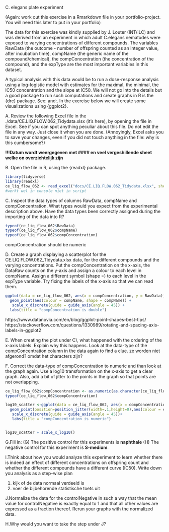 C. elegans plate experiment

(Again: work out this exercise in a Rmarkdown file in your portfolio-project. You will need this later to put in your portfolio)

The data for this exercise was kindly supplied by J. Louter (INT/ILC) and was derived from an experiment in which adult C.elegans nematodes were exposed to varying concentrations of different compounds. The variables RawData (the outcome - number of offspring counted as an integer value, after incubation time), compName (the generic name of the compound/chemical), the compConcentration (the concentration of the compound), and the expType are the most important variables in this dataset.

A typical analysis with this data would be to run a dose-response analysis using a log-logistic model with estimates for the maximal, the minimal, the IC50 concentration and the slope at IC50. We will not go into the details but a good package to run such computations and create graphs in R is the {drc} package. See: and:. In the exercise below we will create some visualizations using {ggplot2}.

A. Review the following Excel file in the ./data/CE.LIQ.FLOW.062_Tidydata.xlsx (it’s here), by opening the file in Excel. See if you can spot anything peculiar about this file. Do not edit the file in any way. Just close it when you are done. (Annoyingly, Excel asks you to save your changes, even if you did not touch anything in the file: why is this cumbersome?)

__!!!Datum wordt weergegeven met #### en veel vergeshillende sheet welke on overzichtelijk zijn__ 

B. Open the file in R, using the {readxl} package.
```r
library(tidyverse)
library(readxl)
ce_liq_flow_062 <- read_excel("docs/CE.LIQ.FLOW.062_Tidydata.xlsx", sheet = 1)
#werkt wel in console niet in script
```

C. Inspect the data types of columns RawData, compName and compConcentration. What types would you expect from the experimental description above. Have the data types been correctly assigned during the importing of the data into R?
```r
typeof(ce_liq_flow_062$RawData)
typeof(ce_liq_flow_062$compName)
typeof(ce_liq_flow_062$compConcentration)
```
compConcentration should be numeric

D. Create a graph displaying a scatterplot for the CE.LIQ.FLOW.062_Tidydata.xlsx data, for the different compounds and the varying concentrations. Put the compConcentration on the x-axis, the DataRaw counts on the y-axis and assign a colour to each level in compName. Assign a different symbol (shape =) to each level in the expType variable. Try fixing the labels of the x-axis so that we can read them.
```r
ggplot(data = ce_liq_flow_062, aes(x = compConcentration, y = RawData)) +
  geom_point(aes(colour = compName, shape = compName)) +
   scale_x_discrete(guide = guide_axis(angle = 45)) +
  labs(title = "compConcentration is double")
```
https://www.datanovia.com/en/blog/ggplot-point-shapes-best-tips/
https://stackoverflow.com/questions/1330989/rotating-and-spacing-axis-labels-in-ggplot2

E. When creating the plot under C), what happened with the ordering of the x-axis labels. Explain why this happens. Look at the data-type of the compConcentration column in the data again to find a clue.
ze worden niet afgerond? omdat het characters zijn?

F. Correct the data-type of compConcentration to numeric and than look at the graph again. Use a log10 transformation on the x-axis to get a clear graph. Also, add a bit of jitter to the points in the graph so that points are not overlapping.
```r
ce_liq_flow_062$compConcentration <- as.numeric(as.character(ce_liq_flow_062$compConcentration))
typeof(ce_liq_flow_062$compConcentration)

log10_scatter <-ggplot(data = ce_liq_flow_062, aes(x = compConcentration, y = RawData)) +
  geom_point(position=position_jitter(width=.1,height=0),aes(colour = compName, shape = compName)) +
   scale_x_discrete(guide = guide_axis(angle = 45))+
   labs(title = "compConcentration is numeric") 


log10_scatter + scale_x_log10()
```

G.Fill in: (G) The positive control for this experiments is __naphthale__ (H) The negative control for this experiment is __S-medium__.

I.Think about how you would analyze this experiment to learn whether there is indeed an effect of different concentrations on offspring count and whether the different compounds have a different curve (IC50). Write down you analysis as a step-wise plan

1. kijk of de data normaal verdeeld is
2. voer de bijbehorende statistische toets uit

J.Normalize the data for the controlNegative in such a way that the mean value for controlNegative is exactly equal to 1 and that all other values are expressed as a fraction thereof. Rerun your graphs with the normalized data.

H.Why would you want to take the step under J?
